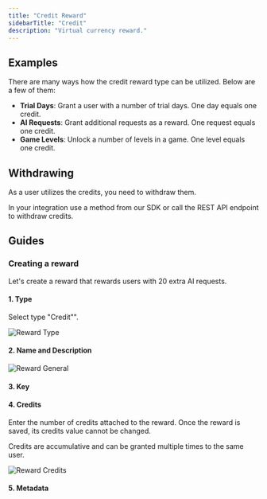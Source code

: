```yaml
---
title: "Credit Reward"
sidebarTitle: "Credit"
description: "Virtual currency reward."
---
```



<Moved />


## Examples

There are many ways how the credit reward type can be utilized.
Below are a few of them:

- **Trial Days**: Grant a user with a number of trial days. One day equals one credit.
- **AI Requests**: Grant additional requests as a reward. One request equals one credit.
- **Game Levels**: Unlock a number of levels in a game. One level equals one credit.

## Withdrawing

As a user utilizes the credits, you need to withdraw them.

In your integration use a method from our SDK or call the REST API endpoint to withdraw credits.

## Guides

### Creating a reward

Let's create a reward that rewards users with 20 extra AI requests.

#### 1. Type

Select type "Credit"".

![Reward Type](/images/create-credit-reward-1.png)

#### 2. Name and Description

<RewardNameAndDescription />

![Reward General](/images/create-credit-reward-2.png)

#### 3. Key

<RewardKey />

#### 4. Credits

Enter the number of credits attached to the reward. Once the reward is saved, its credits value cannot be changed.

<Info>
  Credits are accumulative and can be granted multiple times to the same user.
</Info>

![Reward Credits](/images/create-credit-reward-3.png)

#### 5. Metadata

<RewardMetadata />
